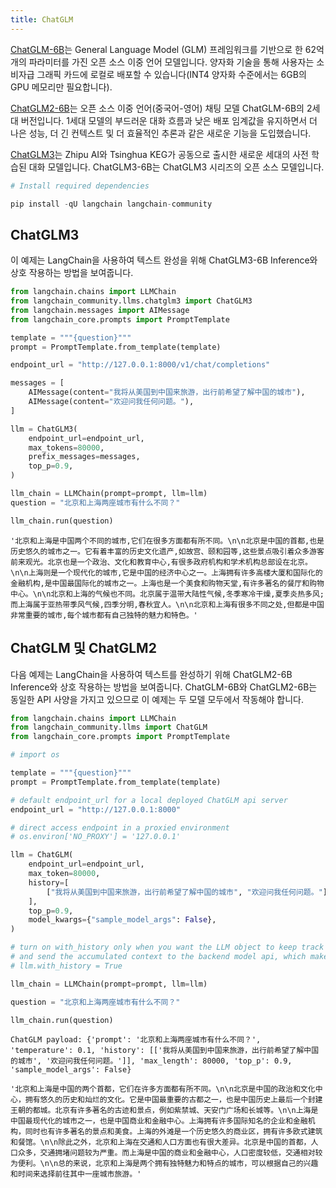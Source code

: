 ```yaml
---
title: ChatGLM
---
```


[ChatGLM-6B](https://github.com/THUDM/ChatGLM-6B)는 General Language Model (GLM) 프레임워크를 기반으로 한 62억 개의 파라미터를 가진 오픈 소스 이중 언어 모델입니다. 양자화 기술을 통해 사용자는 소비자급 그래픽 카드에 로컬로 배포할 수 있습니다(INT4 양자화 수준에서는 6GB의 GPU 메모리만 필요합니다).

[ChatGLM2-6B](https://github.com/THUDM/ChatGLM2-6B)는 오픈 소스 이중 언어(중국어-영어) 채팅 모델 ChatGLM-6B의 2세대 버전입니다. 1세대 모델의 부드러운 대화 흐름과 낮은 배포 임계값을 유지하면서 더 나은 성능, 더 긴 컨텍스트 및 더 효율적인 추론과 같은 새로운 기능을 도입했습니다.

[ChatGLM3](https://github.com/THUDM/ChatGLM3)는 Zhipu AI와 Tsinghua KEG가 공동으로 출시한 새로운 세대의 사전 학습된 대화 모델입니다. ChatGLM3-6B는 ChatGLM3 시리즈의 오픈 소스 모델입니다.

```python
# Install required dependencies

pip install -qU langchain langchain-community
```

## ChatGLM3

이 예제는 LangChain을 사용하여 텍스트 완성을 위해 ChatGLM3-6B Inference와 상호 작용하는 방법을 보여줍니다.

```python
from langchain.chains import LLMChain
from langchain_community.llms.chatglm3 import ChatGLM3
from langchain.messages import AIMessage
from langchain_core.prompts import PromptTemplate
```

```python
template = """{question}"""
prompt = PromptTemplate.from_template(template)
```

```python
endpoint_url = "http://127.0.0.1:8000/v1/chat/completions"

messages = [
    AIMessage(content="我将从美国到中国来旅游，出行前希望了解中国的城市"),
    AIMessage(content="欢迎问我任何问题。"),
]

llm = ChatGLM3(
    endpoint_url=endpoint_url,
    max_tokens=80000,
    prefix_messages=messages,
    top_p=0.9,
)
```

```python
llm_chain = LLMChain(prompt=prompt, llm=llm)
question = "北京和上海两座城市有什么不同？"

llm_chain.run(question)
```

```output
'北京和上海是中国两个不同的城市,它们在很多方面都有所不同。\n\n北京是中国的首都,也是历史悠久的城市之一。它有着丰富的历史文化遗产,如故宫、颐和园等,这些景点吸引着众多游客前来观光。北京也是一个政治、文化和教育中心,有很多政府机构和学术机构总部设在北京。\n\n上海则是一个现代化的城市,它是中国的经济中心之一。上海拥有许多高楼大厦和国际化的金融机构,是中国最国际化的城市之一。上海也是一个美食和购物天堂,有许多著名的餐厅和购物中心。\n\n北京和上海的气候也不同。北京属于温带大陆性气候,冬季寒冷干燥,夏季炎热多风;而上海属于亚热带季风气候,四季分明,春秋宜人。\n\n北京和上海有很多不同之处,但都是中国非常重要的城市,每个城市都有自己独特的魅力和特色。'
```

## ChatGLM 및 ChatGLM2

다음 예제는 LangChain을 사용하여 텍스트를 완성하기 위해 ChatGLM2-6B Inference와 상호 작용하는 방법을 보여줍니다.
ChatGLM-6B와 ChatGLM2-6B는 동일한 API 사양을 가지고 있으므로 이 예제는 두 모델 모두에서 작동해야 합니다.

```python
from langchain.chains import LLMChain
from langchain_community.llms import ChatGLM
from langchain_core.prompts import PromptTemplate

# import os
```

```python
template = """{question}"""
prompt = PromptTemplate.from_template(template)
```

```python
# default endpoint_url for a local deployed ChatGLM api server
endpoint_url = "http://127.0.0.1:8000"

# direct access endpoint in a proxied environment
# os.environ['NO_PROXY'] = '127.0.0.1'

llm = ChatGLM(
    endpoint_url=endpoint_url,
    max_token=80000,
    history=[
        ["我将从美国到中国来旅游，出行前希望了解中国的城市", "欢迎问我任何问题。"]
    ],
    top_p=0.9,
    model_kwargs={"sample_model_args": False},
)

# turn on with_history only when you want the LLM object to keep track of the conversation history
# and send the accumulated context to the backend model api, which make it stateful. By default it is stateless.
# llm.with_history = True
```

```python
llm_chain = LLMChain(prompt=prompt, llm=llm)
```

```python
question = "北京和上海两座城市有什么不同？"

llm_chain.run(question)
```

```output
ChatGLM payload: {'prompt': '北京和上海两座城市有什么不同？', 'temperature': 0.1, 'history': [['我将从美国到中国来旅游，出行前希望了解中国的城市', '欢迎问我任何问题。']], 'max_length': 80000, 'top_p': 0.9, 'sample_model_args': False}
```

```output
'北京和上海是中国的两个首都，它们在许多方面都有所不同。\n\n北京是中国的政治和文化中心，拥有悠久的历史和灿烂的文化。它是中国最重要的古都之一，也是中国历史上最后一个封建王朝的都城。北京有许多著名的古迹和景点，例如紫禁城、天安门广场和长城等。\n\n上海是中国最现代化的城市之一，也是中国商业和金融中心。上海拥有许多国际知名的企业和金融机构，同时也有许多著名的景点和美食。上海的外滩是一个历史悠久的商业区，拥有许多欧式建筑和餐馆。\n\n除此之外，北京和上海在交通和人口方面也有很大差异。北京是中国的首都，人口众多，交通拥堵问题较为严重。而上海是中国的商业和金融中心，人口密度较低，交通相对较为便利。\n\n总的来说，北京和上海是两个拥有独特魅力和特点的城市，可以根据自己的兴趣和时间来选择前往其中一座城市旅游。'
```